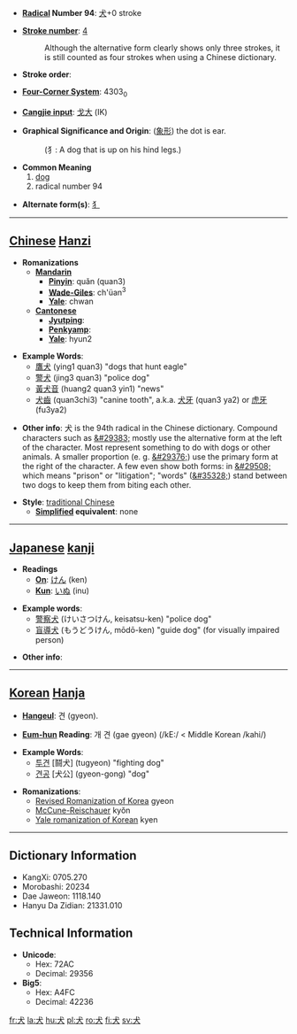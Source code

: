 * '''[[Wiktionary:Chinese radical index| Radical]] Number 94''': [[Wiktionary:Chinese radical index 犬|犬]]+0 stroke

* '''[[Wiktionary:Chinese total strokes index|Stroke number]]''': [[Wiktionary:Chinese total strokes index 4|4]]
*: Although the alternative form clearly shows only three strokes, it is still counted as four strokes when using a Chinese dictionary.

* '''Stroke order''': 

* '''[[Wiktionary:Chinese four corner index|Four-Corner System]]''': 4303<sub>0</sub>

* '''[[Wiktionary:Chinese Cangjie index|Cangjie input]]''': [[戈]][[大]] (IK)

* '''Graphical Significance and Origin''': ([[象形]]) the dot is ear.
*: (犭: A dog that is up on his hind legs.)

* '''Common Meaning'''
*# [[dog]]
*# radical number 94

* '''Alternate form(s)''': [[犭]]

----

== [[Chinese]] [[Hanzi]] ==

* '''Romanizations'''
** '''[[Mandarin]]'''
*** '''[[Pinyin]]''': quǎn (quan3)
*** '''[[Wade-Giles]]''': ch'üan<sup>3</sup>
*** '''[[Yale]]''': chwan
** '''[[Cantonese]]'''
*** '''[[Jyutping]]''':
*** '''[[Penkyamp]]''': 
*** '''[[Yale]]''': hyun2

* '''Example Words''': 
** [[鷹犬]] (ying1 quan3) "dogs that hunt eagle"
** [[警犬]] (jing3 quan3) "police dog"
** [[黃犬音]] (huang2 quan3 yin1) "news"
** [[犬齒]] (quan3chi3) "canine tooth", a.k.a. [[犬牙]] (quan3 ya2) or [[虎牙]] (fu3ya2)

* '''Other info''': &#29356; is the 94th radical in the Chinese dictionary.  Compound characters such as [[&#29383;]] mostly use the alternative form at the left of the character.  Most represent something to do with dogs or other animals. A smaller proportion (e. g. [[&#29376;]]) use the primary form at the right of the character.  A few even show both forms: in [[&#29508;]] which means "prison" or "litigation"; "words" ([[&#35328;]])  stand between two dogs to keep them from biting each other.

* '''Style''': [[traditional Chinese]]
** '''[[simplified Chinese | Simplified]] equivalent''': none

----

== [[Japanese]] [[kanji]] ==

* '''Readings'''
** '''[[On]]''': [[けん]] (ken)
** '''[[Kun]]''': [[いぬ]] (inu)

* '''Example words''':
** [[警察犬]] (けいさつけん, keisatsu-ken) "police dog"
** [[盲導犬]] (もうどうけん, mōdō-ken) "guide dog" (for visually impaired person)

* '''Other info''': 

----


== [[Korean]] [[Hanja]] ==

* '''[[Hangeul]]''': 견 (gyeon). 

* '''[[Eum-hun]] Reading''': 개 견 (gae gyeon) (/kE:/ < Middle Korean /kahi/)

* '''Example Words''': 
** [[투견]] [鬪犬] (tugyeon) "fighting dog"
** [[견공]] [犬公] (gyeon-gong) "dog"

* '''Romanizations''':
** [[Revised Romanization of Korea]] gyeon
** [[McCune-Reischauer]] ky&#335;n
** [[Yale romanization of Korean]] kyen

----

== Dictionary Information ==

* KangXi: 0705.270
* Morobashi: 20234
* Dae Jaweon: 1118.140
* Hanyu Da Zidian: 21331.010

== Technical Information ==

* '''Unicode''':
** Hex: 72AC
** Decimal: 29356
* '''Big5''':
** Hex: A4FC
** Decimal: 42236
[[fr:犬]]
[[la:犬]]
[[hu:犬]]
[[pl:犬]]
[[ro:犬]]
[[fi:犬]]
[[sv:犬]]
